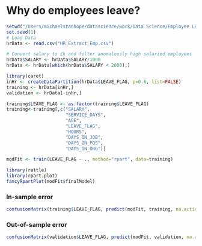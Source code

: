 # Why do employees leave? 

```r
setwd("/Users/michaelstanhope/datascience/work/Data Science/Employee Leavers")
set.seed(1)
# Load Data
hrData <- read.csv("HR_Extract_Emp.csv")

# Convert salary to £k and filter anomalously high salaried employees
hrData$SALARY <- hrData$SALARY/1000
hrData <- hrData[which(hrData$SALARY < 2000),]

library(caret)
inHr <- createDataPartition(hrData$LEAVE_FLAG, p=0.6, list=FALSE)
training <- hrData[inHr,]
validation <- hrData[-inHr,]

training$LEAVE_FLAG <- as.factor(training$LEAVE_FLAG)
training<-training[,c("SALARY",    
                      "SERVICE_DAYS",    
                      "AGE",	
                      "LEAVE_FLAG",	
                      "HOURS",	
                      "DAYS_IN_JOB",	
                      "DAYS_IN_POS",	
                      "DAYS_IN_ORG")]

modFit <- train(LEAVE_FLAG ~ ., method="rpart", data=training)

library(rattle)
library(rpart.plot)
fancyRpartPlot(modFit$finalModel)
```

### In-sample error 

```r
confusionMatrix(training$LEAVE_FLAG, predict(modFit, training, na.action=na.pass))
```

### Out-of-sample error

```r
confusionMatrix(validation$LEAVE_FLAG, predict(modFit, validation, na.action=na.pass))
```


